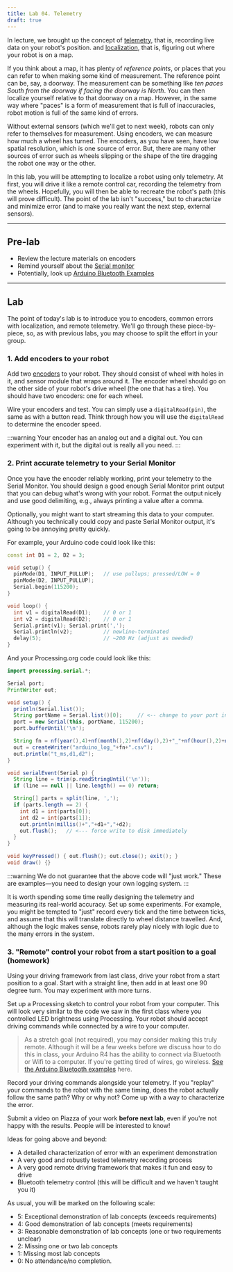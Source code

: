 ```yaml
---
title: Lab 04. Telemetry
draft: true
---
```


In lecture, we brought up the concept of [telemetry](https://docs.wpilib.org/en/stable/docs/software/telemetry/telemetry.html), that is, recording live data on your robot's position. and [localization](https://en.wikipedia.org/wiki/Robot_navigation), that is, figuring out where your robot is on a map. 

If you think about a map, it has plenty of *reference points*, or places that you can refer to when making some kind of measurement. The reference point can be, say, a doorway. The measurement can be something like *ten paces South from the doorway if facing the doorway is North*. You can then localize yourself relative to that doorway on a map. However, in the same way where "paces" is a form of measurement that is full of inaccuracies, robot motion is full of the same kind of errors.

Without external sensors (which we'll get to next week), robots can only refer to themselves for measurement. Using encoders, we can measure how much a wheel has turned. The encoders, as you have seen, have low spatial resolution, which is one source of error. But, there are many other sources of error such as wheels slipping or the shape of the tire dragging the robot one way or the other. 

In this lab, you will be attempting to localize a robot using only telemetry. At first, you will drive it like a remote control car, recording the telemetry from the wheels. Hopefully, you will then be able to recreate the robot's path (this will prove difficult). The point of the lab isn't "success," but to characterize and minimize error (and to make you really want the next step, external sensors).

---
## Pre-lab
- Review the lecture materials on encoders
- Remind yourself about the [Serial monitor](https://docs.arduino.cc/software/ide-v2/tutorials/ide-v2-serial-monitor/)
- Potentially, look up [Arduino Bluetooth Examples](https://github.com/arduino-libraries/ArduinoBLE/tree/master/examples/Peripheral)

---
## Lab
The point of today's lab is to introduce you to encoders, common errors with localization, and remote telemetry. We'll go through these piece-by-piece, so, as with previous labs, you may choose to split the effort in your group.

### 1. Add encoders to your robot
Add two [encoders](https://docs.sunfounder.com/projects/ultimate-sensor-kit/en/latest/components_basic/18-component_speed.html) to your robot. They should consist of wheel with holes in it, and sensor module that wraps around it. The encoder wheel should go on the other side of your robot's drive wheel (the one that has a tire). You should have two encoders: one for each wheel.

Wire your encoders and test. You can simply use a `digitalRead(pin)`, the same as with a button read. Think through how you will use the `digitalRead` to determine the encoder speed.

:::warning
Your encoder has an analog out and a digital out. You can experiment with it, but the digital out is really all you need.
:::

### 2. Print accurate telemetry to your Serial Monitor
Once you have the encoder reliably working, print your telemetry to the Serial Monitor. You should design a good enough Serial Monitor print output that you can debug what's wrong with your robot. Format the output nicely and use good delimiting, e.g., always printing a value after a comma.

Optionally, you might want to start streaming this data to your computer. Although you technically could copy and paste Serial Monitor output, it's going to be annoying pretty quickly. 

For example, your Arduino code could look like this:

```cpp
const int D1 = 2, D2 = 3;

void setup() {
  pinMode(D1, INPUT_PULLUP);   // use pullups; pressed/LOW = 0
  pinMode(D2, INPUT_PULLUP);
  Serial.begin(115200);
}

void loop() {
  int v1 = digitalRead(D1);    // 0 or 1
  int v2 = digitalRead(D2);    // 0 or 1
  Serial.print(v1); Serial.print(',');
  Serial.println(v2);          // newline-terminated
  delay(5);                    // ~200 Hz (adjust as needed)
}
```

And your Processing.org code could look like this:

```java
import processing.serial.*;

Serial port;
PrintWriter out;

void setup() {
  println(Serial.list());                 
  String portName = Serial.list()[0];     // <-- change to your port index
  port = new Serial(this, portName, 115200);
  port.bufferUntil('\n');

  String fn = nf(year(),4)+nf(month(),2)+nf(day(),2)+"_"+nf(hour(),2)+nf(minute(),2)+nf(second(),2);
  out = createWriter("arduino_log_"+fn+".csv");
  out.println("t_ms,d1,d2");
}

void serialEvent(Serial p) {
  String line = trim(p.readStringUntil('\n'));
  if (line == null || line.length() == 0) return;

  String[] parts = split(line, ',');
  if (parts.length == 2) {
    int d1 = int(parts[0]);
    int d2 = int(parts[1]);
    out.println(millis()+","+d1+","+d2);
    out.flush();   // <--- force write to disk immediately
  }
}

void keyPressed() { out.flush(); out.close(); exit(); }
void draw() {}
```

:::warning
We do not guarantee that the above code will "just work." These are examples—you need to design your own logging system.
:::

It is worth spending some time really designing the telemetry and measuring its real-world accuracy. Set up some experiments. For example, you might be tempted to "just" record every tick and the time between ticks, and assume that this will translate directly to wheel distance travelled. And, although the logic makes sense, robots rarely play nicely with logic due to the many errors in the system.


### 3. "Remote" control your robot from a start position to a goal (homework)
Using your driving framework from last class, drive your robot from a start position to a goal. Start with a straight line, then add in at least one 90 degree turn. You may experiment with more turns.

Set up a Processing sketch to control your robot from your computer. This will look very similar to the code we saw in the first class where you controlled LED brightness using Processing. Your robot should accept driving commands while connected by a wire to your computer.

> As a stretch goal (not required), you may consider making this truly remote. Although it will be a few weeks before we discuss how to do this in class, your Arduino R4 has the ability to connect via Bluetooth or Wifi to a computer. If you're getting tired of wires, go wireless. [See the Arduino Bluetooth examples](https://github.com/arduino-libraries/ArduinoBLE/tree/master/examples/Peripheral) here.

Record your driving commands alongside your telemetry. If you "replay" your commands to the robot with the same timing, does the robot actually follow the same path? Why or why not? Come up with a way to characterize the error.

Submit a video on Piazza of your work **before next lab**, even if you're not happy with the results. People will be interested to know!

Ideas for going above and beyond:
- A detailed characterization of error with an experiment demonstration
- A very good and robustly tested telemetry recording process
- A very good remote driving framework that makes it fun and easy to drive
- Bluetooth telemetry control (this will be difficult and we haven't taught you it)

As usual, you will be marked on the following scale:

- 5: Exceptional demonstration of lab concepts (exceeds requirements)
- 4: Good demonstration of lab concepts (meets requirements)
- 3: Reasonable demonstration of lab concepts (one or two requirements unclear)
- 2: Missing one or two lab concepts
- 1: Missing most lab concepts
- 0: No attendance/no completion.

